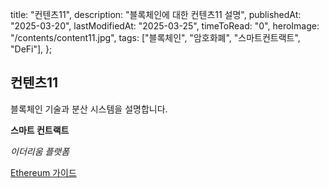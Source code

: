  title: "컨텐츠11",
  description: "블록체인에 대한 컨텐츠11 설명",
  publishedAt: "2025-03-20",
  lastModifiedAt: "2025-03-25",
  timeToRead: "0",
  heroImage: "/contents/content11.jpg",
  tags: ["블록체인", "암호화폐", "스마트컨트랙트", "DeFi"],
};

## 컨텐츠11

블록체인 기술과 분산 시스템을 설명합니다.

**스마트 컨트랙트**

_이더리움 플랫폼_

[Ethereum 가이드](https://ethereum.org)
